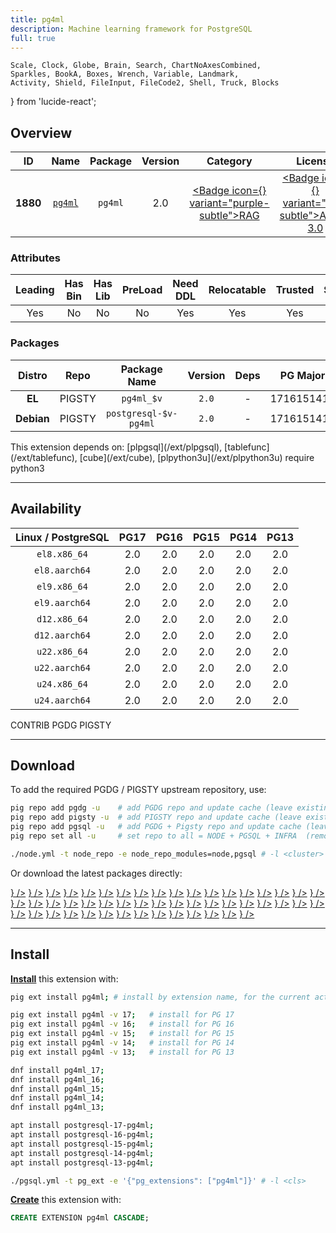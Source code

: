 ```yaml
---
title: pg4ml
description: Machine learning framework for PostgreSQL
full: true
---
```


    Scale, Clock, Globe, Brain, Search, ChartNoAxesCombined,
    Sparkles, BookA, Boxes, Wrench, Variable, Landmark,
    Activity, Shield, FileInput, FileCode2, Shell, Truck, Blocks
} from 'lucide-react';

## Overview

| <TooltipIconButton tooltip="Extension unique identifier" side="top">ID</TooltipIconButton> | <TooltipIconButton tooltip="Extension name" side="top">Name</TooltipIconButton> | <TooltipIconButton tooltip="Package name for installation" side="top">Package</TooltipIconButton> | <TooltipIconButton tooltip="Latest available extension version" side="top">Version</TooltipIconButton> | <TooltipIconButton tooltip="Extension category" side="top">Category</TooltipIconButton> | <TooltipIconButton tooltip="Open source license" side="top">License</TooltipIconButton> | <TooltipIconButton tooltip="Programming language" side="top">Lang</TooltipIconButton> |
|:--------:|:--------:|:----------:|:--------------:|:---------------------------------------:|:------------------------------------------------------:|:----:|
| **1880** | [`pg4ml`](https://gitee.com/guotiecheng/plpgsql_pg4ml) | `pg4ml` | 2.0 | <a href="/ext/rag" className="no-underline"><Badge icon={<Brain />} variant="purple-subtle">RAG</Badge></a> | <a href="/ext/list/license#agpl-30" className="no-underline"><Badge icon={<Scale />} variant="red-subtle">AGPL-3.0</Badge></a> | <a href="/ext/list/lang#c"><Badge icon={<FileCode2 />} variant="blue-subtle">C</Badge></a> |

### Attributes

| <TooltipIconButton tooltip="The Primary Leading extension in the Package" side="top">Leading</TooltipIconButton> | <TooltipIconButton tooltip="Contains binary utils" side="top">Has Bin</TooltipIconButton> | <TooltipIconButton tooltip="Contains .so shared library files" side="top">Has Lib</TooltipIconButton> | <TooltipIconButton tooltip="Requires preloading via shared_preload_libraries" side="top">PreLoad</TooltipIconButton> | <TooltipIconButton tooltip="Requires CREATE EXTENSION DDL command" side="top">Need DDL</TooltipIconButton> | <TooltipIconButton tooltip="Can be installed in any schema" side="top">Relocatable</TooltipIconButton> | <TooltipIconButton tooltip="Can be created by non-superuser" side="top">Trusted</TooltipIconButton> | <TooltipIconButton tooltip="Schemas used by this extension" side="top">Schemas</TooltipIconButton> |
|:-------:|:-------:|:-------:|:-------:|:--------:|:-----------:|:-------:|:-------:|
| Yes | No | No | No | Yes | Yes | Yes | - |

### Packages

| <TooltipIconButton tooltip="Linux distribution family, EL or Debian" side="top">Distro</TooltipIconButton> | <TooltipIconButton tooltip="Package repository" side="top">Repo</TooltipIconButton> | <TooltipIconButton tooltip="The RPM/DEB Package Name Pattern (replace $v with real pg major)" side="top">Package Name</TooltipIconButton> | <TooltipIconButton tooltip="Latest package version" side="top">Version</TooltipIconButton> | <TooltipIconButton tooltip="RPM/DEB Package dependencies" side="top">Deps</TooltipIconButton> | <TooltipIconButton tooltip="Available in these PostgreSQL Major Versions" side="top">PG Major</TooltipIconButton> |
|:----------:|:--------:|:------------------------:|:-----------:|:------------:|:------------------:|
|   **EL**   | <Badge variant="amber-subtle"><span className="font-bold">PIGSTY</span></Badge> | `pg4ml_$v` | `2.0` | - | <Badge variant="green-subtle">17</Badge><Badge variant="green-subtle">16</Badge><Badge variant="green-subtle">15</Badge><Badge variant="green-subtle">14</Badge><Badge variant="green-subtle">13</Badge> |
| **Debian** | <Badge variant="amber-subtle"><span className="font-bold">PIGSTY</span></Badge> | `postgresql-$v-pg4ml` | `2.0` | - | <Badge variant="green-subtle">17</Badge><Badge variant="green-subtle">16</Badge><Badge variant="green-subtle">15</Badge><Badge variant="green-subtle">14</Badge><Badge variant="green-subtle">13</Badge> |


<Callout title="Dependencies" type="warn">
    This extension depends on: [plpgsql](/ext/plpgsql), [tablefunc](/ext/tablefunc), [cube](/ext/cube), [plpython3u](/ext/plpython3u)
</Callout>

<Callout title="Comments" type="info">
    require python3
</Callout>


------

## Availability

| <TooltipIconButton tooltip="Linux Distro Arch / PostgreSQL Major Version" side="top">Linux / PostgreSQL </TooltipIconButton> | **PG17** | **PG16** | **PG15** | **PG14** | **PG13** |
|:-----:|:-----:|:-----:|:-----:|:-----:|:-----:|
| `el8.x86_64` | <Badge variant="amber-subtle">2.0</Badge> | <Badge variant="amber-subtle">2.0</Badge> | <Badge variant="amber-subtle">2.0</Badge> | <Badge variant="amber-subtle">2.0</Badge> | <Badge variant="amber-subtle">2.0</Badge> |
| `el8.aarch64` | <Badge variant="amber-subtle">2.0</Badge> | <Badge variant="amber-subtle">2.0</Badge> | <Badge variant="amber-subtle">2.0</Badge> | <Badge variant="amber-subtle">2.0</Badge> | <Badge variant="amber-subtle">2.0</Badge> |
| `el9.x86_64` | <Badge variant="amber-subtle">2.0</Badge> | <Badge variant="amber-subtle">2.0</Badge> | <Badge variant="amber-subtle">2.0</Badge> | <Badge variant="amber-subtle">2.0</Badge> | <Badge variant="amber-subtle">2.0</Badge> |
| `el9.aarch64` | <Badge variant="amber-subtle">2.0</Badge> | <Badge variant="amber-subtle">2.0</Badge> | <Badge variant="amber-subtle">2.0</Badge> | <Badge variant="amber-subtle">2.0</Badge> | <Badge variant="amber-subtle">2.0</Badge> |
| `d12.x86_64` | <Badge variant="amber-subtle">2.0</Badge> | <Badge variant="amber-subtle">2.0</Badge> | <Badge variant="amber-subtle">2.0</Badge> | <Badge variant="amber-subtle">2.0</Badge> | <Badge variant="amber-subtle">2.0</Badge> |
| `d12.aarch64` | <Badge variant="amber-subtle">2.0</Badge> | <Badge variant="amber-subtle">2.0</Badge> | <Badge variant="amber-subtle">2.0</Badge> | <Badge variant="amber-subtle">2.0</Badge> | <Badge variant="amber-subtle">2.0</Badge> |
| `u22.x86_64` | <Badge variant="amber-subtle">2.0</Badge> | <Badge variant="amber-subtle">2.0</Badge> | <Badge variant="amber-subtle">2.0</Badge> | <Badge variant="amber-subtle">2.0</Badge> | <Badge variant="amber-subtle">2.0</Badge> |
| `u22.aarch64` | <Badge variant="amber-subtle">2.0</Badge> | <Badge variant="amber-subtle">2.0</Badge> | <Badge variant="amber-subtle">2.0</Badge> | <Badge variant="amber-subtle">2.0</Badge> | <Badge variant="amber-subtle">2.0</Badge> |
| `u24.x86_64` | <Badge variant="amber-subtle">2.0</Badge> | <Badge variant="amber-subtle">2.0</Badge> | <Badge variant="amber-subtle">2.0</Badge> | <Badge variant="amber-subtle">2.0</Badge> | <Badge variant="amber-subtle">2.0</Badge> |
| `u24.aarch64` | <Badge variant="amber-subtle">2.0</Badge> | <Badge variant="amber-subtle">2.0</Badge> | <Badge variant="amber-subtle">2.0</Badge> | <Badge variant="amber-subtle">2.0</Badge> | <Badge variant="amber-subtle">2.0</Badge> |

<Badge variant="green-subtle"><span className="font-black">CONTRIB</span></Badge> <Badge variant="blue-subtle"><span className="font-black">PGDG</span></Badge> <Badge variant="amber-subtle"><span className="font-black">PIGSTY</span></Badge>

------

## Download

To add the required PGDG / PIGSTY upstream repository, use:

```bash tab="pig"
pig repo add pgdg -u    # add PGDG repo and update cache (leave existing repos)
pig repo add pigsty -u  # add PIGSTY repo and update cache (leave existing repos)
pig repo add pgsql -u   # add PGDG + Pigsty repo and update cache (leave existing repos)
pig repo set all -u     # set repo to all = NODE + PGSQL + INFRA  (remove existing repos)
```
```bash tab="pigsty"
./node.yml -t node_repo -e node_repo_modules=node,pgsql # -l <cluster>
```

Or download the latest packages directly:

<Files>
    <Folder name="el8.x86_64">
        <a href="https://repo.pigsty.io/yum/pgsql/el8.x86_64/pg4ml_17-2.0-1PIGSTY.el8.x86_64.rpm"><File name="pg4ml_17-2.0-1PIGSTY.el8.x86_64.rpm" icon={<Package className="text-emerald-500" />} /></a>
        <a href="https://repo.pigsty.io/yum/pgsql/el8.x86_64/pg4ml_16-2.0-1PIGSTY.el8.x86_64.rpm"><File name="pg4ml_16-2.0-1PIGSTY.el8.x86_64.rpm" icon={<Package className="text-emerald-500" />} /></a>
        <a href="https://repo.pigsty.io/yum/pgsql/el8.x86_64/pg4ml_15-2.0-1PIGSTY.el8.x86_64.rpm"><File name="pg4ml_15-2.0-1PIGSTY.el8.x86_64.rpm" icon={<Package className="text-emerald-500" />} /></a>
        <a href="https://repo.pigsty.io/yum/pgsql/el8.x86_64/pg4ml_14-2.0-1PIGSTY.el8.x86_64.rpm"><File name="pg4ml_14-2.0-1PIGSTY.el8.x86_64.rpm" icon={<Package className="text-emerald-500" />} /></a>
        <a href="https://repo.pigsty.io/yum/pgsql/el8.x86_64/pg4ml_13-2.0-1PIGSTY.el8.x86_64.rpm"><File name="pg4ml_13-2.0-1PIGSTY.el8.x86_64.rpm" icon={<Package className="text-emerald-500" />} /></a>
    </Folder>
    <Folder name="el8.aarch64">
        <a href="https://repo.pigsty.io/yum/pgsql/el8.aarch64/pg4ml_17-2.0-1PIGSTY.el8.aarch64.rpm"><File name="pg4ml_17-2.0-1PIGSTY.el8.aarch64.rpm" icon={<Package className="text-orange-500" />} /></a>
        <a href="https://repo.pigsty.io/yum/pgsql/el8.aarch64/pg4ml_16-2.0-1PIGSTY.el8.aarch64.rpm"><File name="pg4ml_16-2.0-1PIGSTY.el8.aarch64.rpm" icon={<Package className="text-orange-500" />} /></a>
        <a href="https://repo.pigsty.io/yum/pgsql/el8.aarch64/pg4ml_15-2.0-1PIGSTY.el8.aarch64.rpm"><File name="pg4ml_15-2.0-1PIGSTY.el8.aarch64.rpm" icon={<Package className="text-orange-500" />} /></a>
        <a href="https://repo.pigsty.io/yum/pgsql/el8.aarch64/pg4ml_14-2.0-1PIGSTY.el8.aarch64.rpm"><File name="pg4ml_14-2.0-1PIGSTY.el8.aarch64.rpm" icon={<Package className="text-orange-500" />} /></a>
        <a href="https://repo.pigsty.io/yum/pgsql/el8.aarch64/pg4ml_13-2.0-1PIGSTY.el8.aarch64.rpm"><File name="pg4ml_13-2.0-1PIGSTY.el8.aarch64.rpm" icon={<Package className="text-orange-500" />} /></a>
    </Folder>
    <Folder name="el9.x86_64">
        <a href="https://repo.pigsty.io/yum/pgsql/el9.x86_64/pg4ml_17-2.0-1PIGSTY.el9.x86_64.rpm"><File name="pg4ml_17-2.0-1PIGSTY.el9.x86_64.rpm" icon={<Package className="text-emerald-500" />} /></a>
        <a href="https://repo.pigsty.io/yum/pgsql/el9.x86_64/pg4ml_16-2.0-1PIGSTY.el9.x86_64.rpm"><File name="pg4ml_16-2.0-1PIGSTY.el9.x86_64.rpm" icon={<Package className="text-emerald-500" />} /></a>
        <a href="https://repo.pigsty.io/yum/pgsql/el9.x86_64/pg4ml_15-2.0-1PIGSTY.el9.x86_64.rpm"><File name="pg4ml_15-2.0-1PIGSTY.el9.x86_64.rpm" icon={<Package className="text-emerald-500" />} /></a>
        <a href="https://repo.pigsty.io/yum/pgsql/el9.x86_64/pg4ml_14-2.0-1PIGSTY.el9.x86_64.rpm"><File name="pg4ml_14-2.0-1PIGSTY.el9.x86_64.rpm" icon={<Package className="text-emerald-500" />} /></a>
        <a href="https://repo.pigsty.io/yum/pgsql/el9.x86_64/pg4ml_13-2.0-1PIGSTY.el9.x86_64.rpm"><File name="pg4ml_13-2.0-1PIGSTY.el9.x86_64.rpm" icon={<Package className="text-emerald-500" />} /></a>
    </Folder>
    <Folder name="el9.aarch64">
        <a href="https://repo.pigsty.io/yum/pgsql/el9.aarch64/pg4ml_17-2.0-1PIGSTY.el9.aarch64.rpm"><File name="pg4ml_17-2.0-1PIGSTY.el9.aarch64.rpm" icon={<Package className="text-orange-500" />} /></a>
        <a href="https://repo.pigsty.io/yum/pgsql/el9.aarch64/pg4ml_16-2.0-1PIGSTY.el9.aarch64.rpm"><File name="pg4ml_16-2.0-1PIGSTY.el9.aarch64.rpm" icon={<Package className="text-orange-500" />} /></a>
        <a href="https://repo.pigsty.io/yum/pgsql/el9.aarch64/pg4ml_15-2.0-1PIGSTY.el9.aarch64.rpm"><File name="pg4ml_15-2.0-1PIGSTY.el9.aarch64.rpm" icon={<Package className="text-orange-500" />} /></a>
        <a href="https://repo.pigsty.io/yum/pgsql/el9.aarch64/pg4ml_14-2.0-1PIGSTY.el9.aarch64.rpm"><File name="pg4ml_14-2.0-1PIGSTY.el9.aarch64.rpm" icon={<Package className="text-orange-500" />} /></a>
        <a href="https://repo.pigsty.io/yum/pgsql/el9.aarch64/pg4ml_13-2.0-1PIGSTY.el9.aarch64.rpm"><File name="pg4ml_13-2.0-1PIGSTY.el9.aarch64.rpm" icon={<Package className="text-orange-500" />} /></a>
    </Folder>
    <Folder name="d12.x86_64">
        <a href="https://repo.pigsty.io/apt/pgsql/bookworm/pool/main/p/pg4ml/postgresql-17-pg4ml_2.0-1PIGSTY~bookworm_amd64.deb"><File name="postgresql-17-pg4ml_2.0-1PIGSTY~bookworm_amd64.deb" icon={<Box className="text-emerald-500" />} /></a>
        <a href="https://repo.pigsty.io/apt/pgsql/bookworm/pool/main/p/pg4ml/postgresql-16-pg4ml_2.0-1PIGSTY~bookworm_amd64.deb"><File name="postgresql-16-pg4ml_2.0-1PIGSTY~bookworm_amd64.deb" icon={<Box className="text-emerald-500" />} /></a>
        <a href="https://repo.pigsty.io/apt/pgsql/bookworm/pool/main/p/pg4ml/postgresql-15-pg4ml_2.0-1PIGSTY~bookworm_amd64.deb"><File name="postgresql-15-pg4ml_2.0-1PIGSTY~bookworm_amd64.deb" icon={<Box className="text-emerald-500" />} /></a>
        <a href="https://repo.pigsty.io/apt/pgsql/bookworm/pool/main/p/pg4ml/postgresql-14-pg4ml_2.0-1PIGSTY~bookworm_amd64.deb"><File name="postgresql-14-pg4ml_2.0-1PIGSTY~bookworm_amd64.deb" icon={<Box className="text-emerald-500" />} /></a>
        <a href="https://repo.pigsty.io/apt/pgsql/bookworm/pool/main/p/pg4ml/postgresql-13-pg4ml_2.0-1PIGSTY~bookworm_amd64.deb"><File name="postgresql-13-pg4ml_2.0-1PIGSTY~bookworm_amd64.deb" icon={<Box className="text-emerald-500" />} /></a>
    </Folder>
    <Folder name="d12.aarch64">
        <a href="https://repo.pigsty.io/apt/pgsql/bookworm/pool/main/p/pg4ml/postgresql-17-pg4ml_2.0-1PIGSTY~bookworm_arm64.deb"><File name="postgresql-17-pg4ml_2.0-1PIGSTY~bookworm_arm64.deb" icon={<Box className="text-orange-500" />} /></a>
        <a href="https://repo.pigsty.io/apt/pgsql/bookworm/pool/main/p/pg4ml/postgresql-16-pg4ml_2.0-1PIGSTY~bookworm_arm64.deb"><File name="postgresql-16-pg4ml_2.0-1PIGSTY~bookworm_arm64.deb" icon={<Box className="text-orange-500" />} /></a>
        <a href="https://repo.pigsty.io/apt/pgsql/bookworm/pool/main/p/pg4ml/postgresql-15-pg4ml_2.0-1PIGSTY~bookworm_arm64.deb"><File name="postgresql-15-pg4ml_2.0-1PIGSTY~bookworm_arm64.deb" icon={<Box className="text-orange-500" />} /></a>
        <a href="https://repo.pigsty.io/apt/pgsql/bookworm/pool/main/p/pg4ml/postgresql-14-pg4ml_2.0-1PIGSTY~bookworm_arm64.deb"><File name="postgresql-14-pg4ml_2.0-1PIGSTY~bookworm_arm64.deb" icon={<Box className="text-orange-500" />} /></a>
        <a href="https://repo.pigsty.io/apt/pgsql/bookworm/pool/main/p/pg4ml/postgresql-13-pg4ml_2.0-1PIGSTY~bookworm_arm64.deb"><File name="postgresql-13-pg4ml_2.0-1PIGSTY~bookworm_arm64.deb" icon={<Box className="text-orange-500" />} /></a>
    </Folder>
    <Folder name="u22.x86_64">
        <a href="https://repo.pigsty.io/apt/pgsql/jammy/pool/main/p/pg4ml/postgresql-17-pg4ml_2.0-1PIGSTY~jammy_amd64.deb"><File name="postgresql-17-pg4ml_2.0-1PIGSTY~jammy_amd64.deb" icon={<Box className="text-emerald-500" />} /></a>
        <a href="https://repo.pigsty.io/apt/pgsql/jammy/pool/main/p/pg4ml/postgresql-16-pg4ml_2.0-1PIGSTY~jammy_amd64.deb"><File name="postgresql-16-pg4ml_2.0-1PIGSTY~jammy_amd64.deb" icon={<Box className="text-emerald-500" />} /></a>
        <a href="https://repo.pigsty.io/apt/pgsql/jammy/pool/main/p/pg4ml/postgresql-15-pg4ml_2.0-1PIGSTY~jammy_amd64.deb"><File name="postgresql-15-pg4ml_2.0-1PIGSTY~jammy_amd64.deb" icon={<Box className="text-emerald-500" />} /></a>
        <a href="https://repo.pigsty.io/apt/pgsql/jammy/pool/main/p/pg4ml/postgresql-14-pg4ml_2.0-1PIGSTY~jammy_amd64.deb"><File name="postgresql-14-pg4ml_2.0-1PIGSTY~jammy_amd64.deb" icon={<Box className="text-emerald-500" />} /></a>
        <a href="https://repo.pigsty.io/apt/pgsql/jammy/pool/main/p/pg4ml/postgresql-13-pg4ml_2.0-1PIGSTY~jammy_amd64.deb"><File name="postgresql-13-pg4ml_2.0-1PIGSTY~jammy_amd64.deb" icon={<Box className="text-emerald-500" />} /></a>
    </Folder>
    <Folder name="u22.aarch64">
        <a href="https://repo.pigsty.io/apt/pgsql/jammy/pool/main/p/pg4ml/postgresql-17-pg4ml_2.0-1PIGSTY~jammy_arm64.deb"><File name="postgresql-17-pg4ml_2.0-1PIGSTY~jammy_arm64.deb" icon={<Box className="text-orange-500" />} /></a>
        <a href="https://repo.pigsty.io/apt/pgsql/jammy/pool/main/p/pg4ml/postgresql-16-pg4ml_2.0-1PIGSTY~jammy_arm64.deb"><File name="postgresql-16-pg4ml_2.0-1PIGSTY~jammy_arm64.deb" icon={<Box className="text-orange-500" />} /></a>
        <a href="https://repo.pigsty.io/apt/pgsql/jammy/pool/main/p/pg4ml/postgresql-15-pg4ml_2.0-1PIGSTY~jammy_arm64.deb"><File name="postgresql-15-pg4ml_2.0-1PIGSTY~jammy_arm64.deb" icon={<Box className="text-orange-500" />} /></a>
        <a href="https://repo.pigsty.io/apt/pgsql/jammy/pool/main/p/pg4ml/postgresql-14-pg4ml_2.0-1PIGSTY~jammy_arm64.deb"><File name="postgresql-14-pg4ml_2.0-1PIGSTY~jammy_arm64.deb" icon={<Box className="text-orange-500" />} /></a>
        <a href="https://repo.pigsty.io/apt/pgsql/jammy/pool/main/p/pg4ml/postgresql-13-pg4ml_2.0-1PIGSTY~jammy_arm64.deb"><File name="postgresql-13-pg4ml_2.0-1PIGSTY~jammy_arm64.deb" icon={<Box className="text-orange-500" />} /></a>
    </Folder>
    <Folder name="u24.x86_64">
        <a href="https://repo.pigsty.io/apt/pgsql/noble/pool/main/p/pg4ml/postgresql-17-pg4ml_2.0-1PIGSTY~noble_amd64.deb"><File name="postgresql-17-pg4ml_2.0-1PIGSTY~noble_amd64.deb" icon={<Box className="text-emerald-500" />} /></a>
        <a href="https://repo.pigsty.io/apt/pgsql/noble/pool/main/p/pg4ml/postgresql-16-pg4ml_2.0-1PIGSTY~noble_amd64.deb"><File name="postgresql-16-pg4ml_2.0-1PIGSTY~noble_amd64.deb" icon={<Box className="text-emerald-500" />} /></a>
        <a href="https://repo.pigsty.io/apt/pgsql/noble/pool/main/p/pg4ml/postgresql-15-pg4ml_2.0-1PIGSTY~noble_amd64.deb"><File name="postgresql-15-pg4ml_2.0-1PIGSTY~noble_amd64.deb" icon={<Box className="text-emerald-500" />} /></a>
        <a href="https://repo.pigsty.io/apt/pgsql/noble/pool/main/p/pg4ml/postgresql-14-pg4ml_2.0-1PIGSTY~noble_amd64.deb"><File name="postgresql-14-pg4ml_2.0-1PIGSTY~noble_amd64.deb" icon={<Box className="text-emerald-500" />} /></a>
        <a href="https://repo.pigsty.io/apt/pgsql/noble/pool/main/p/pg4ml/postgresql-13-pg4ml_2.0-1PIGSTY~noble_amd64.deb"><File name="postgresql-13-pg4ml_2.0-1PIGSTY~noble_amd64.deb" icon={<Box className="text-emerald-500" />} /></a>
    </Folder>
    <Folder name="u24.aarch64">
        <a href="https://repo.pigsty.io/apt/pgsql/noble/pool/main/p/pg4ml/postgresql-17-pg4ml_2.0-1PIGSTY~noble_arm64.deb"><File name="postgresql-17-pg4ml_2.0-1PIGSTY~noble_arm64.deb" icon={<Box className="text-orange-500" />} /></a>
        <a href="https://repo.pigsty.io/apt/pgsql/noble/pool/main/p/pg4ml/postgresql-16-pg4ml_2.0-1PIGSTY~noble_arm64.deb"><File name="postgresql-16-pg4ml_2.0-1PIGSTY~noble_arm64.deb" icon={<Box className="text-orange-500" />} /></a>
        <a href="https://repo.pigsty.io/apt/pgsql/noble/pool/main/p/pg4ml/postgresql-15-pg4ml_2.0-1PIGSTY~noble_arm64.deb"><File name="postgresql-15-pg4ml_2.0-1PIGSTY~noble_arm64.deb" icon={<Box className="text-orange-500" />} /></a>
        <a href="https://repo.pigsty.io/apt/pgsql/noble/pool/main/p/pg4ml/postgresql-14-pg4ml_2.0-1PIGSTY~noble_arm64.deb"><File name="postgresql-14-pg4ml_2.0-1PIGSTY~noble_arm64.deb" icon={<Box className="text-orange-500" />} /></a>
        <a href="https://repo.pigsty.io/apt/pgsql/noble/pool/main/p/pg4ml/postgresql-13-pg4ml_2.0-1PIGSTY~noble_arm64.deb"><File name="postgresql-13-pg4ml_2.0-1PIGSTY~noble_arm64.deb" icon={<Box className="text-orange-500" />} /></a>
    </Folder>
</Files>

------

## Install

[**Install**](/docs/pgsql/ext/install) this extension with:

```bash tab="pig"
pig ext install pg4ml; # install by extension name, for the current active PG version

pig ext install pg4ml -v 17;   # install for PG 17
pig ext install pg4ml -v 16;   # install for PG 16
pig ext install pg4ml -v 15;   # install for PG 15
pig ext install pg4ml -v 14;   # install for PG 14
pig ext install pg4ml -v 13;   # install for PG 13
```
```bash tab="yum" 
dnf install pg4ml_17;
dnf install pg4ml_16;
dnf install pg4ml_15;
dnf install pg4ml_14;
dnf install pg4ml_13;
```
```bash tab="apt" 
apt install postgresql-17-pg4ml;
apt install postgresql-16-pg4ml;
apt install postgresql-15-pg4ml;
apt install postgresql-14-pg4ml;
apt install postgresql-13-pg4ml;
```
```bash tab="ansible"
./pgsql.yml -t pg_ext -e '{"pg_extensions": ["pg4ml"]}' # -l <cls>
```

[**Create**](/docs/pgsql/ext/create) this extension with:

```sql
CREATE EXTENSION pg4ml CASCADE;
```


